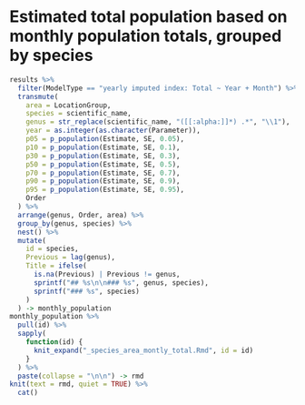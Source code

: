 # Estimated total population based on monthly population totals, grouped by species

```r
results %>%
  filter(ModelType == "yearly imputed index: Total ~ Year + Month") %>%
  transmute(
    area = LocationGroup,
    species = scientific_name,
    genus = str_replace(scientific_name, "([[:alpha:]]*) .*", "\\1"),
    year = as.integer(as.character(Parameter)),
    p05 = p_population(Estimate, SE, 0.05),
    p10 = p_population(Estimate, SE, 0.1),
    p30 = p_population(Estimate, SE, 0.3),
    p50 = p_population(Estimate, SE, 0.5),
    p70 = p_population(Estimate, SE, 0.7),
    p90 = p_population(Estimate, SE, 0.9),
    p95 = p_population(Estimate, SE, 0.95),
    Order
  ) %>%
  arrange(genus, Order, area) %>%
  group_by(genus, species) %>%
  nest() %>%
  mutate(
    id = species,
    Previous = lag(genus),
    Title = ifelse(
      is.na(Previous) | Previous != genus,
      sprintf("## %s\n\n### %s", genus, species),
      sprintf("### %s", species)
    )
  ) -> monthly_population
monthly_population %>%
  pull(id) %>%
  sapply(
    function(id) {
      knit_expand("_species_area_montly_total.Rmd", id = id)
    }
  ) %>%
  paste(collapse = "\n\n") -> rmd
knit(text = rmd, quiet = TRUE) %>%
  cat()
```
